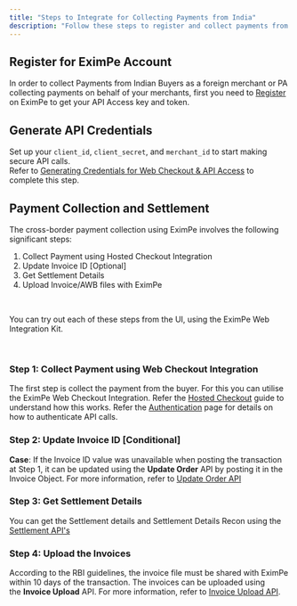 ```yaml
---
title: "Steps to Integrate for Collecting Payments from India"
description: "Follow these steps to register and collect payments from customer in India"
---
```


## Register for EximPe Account

In order to collect Payments from Indian Buyers as a foreign merchant or PA collecting payments on behalf of your merchants, first you need to [Register](https://docs.eximpe.com/integration-guide/getting-started/register-merchant) on EximPe to get your API Access key and token.

## Generate API Credentials

Set up your `client_id`, `client_secret`, and `merchant_id` to start making secure API calls.  
Refer to [Generating Credentials for Web Checkout & API Access](./test-credentials.md) to complete this step.


## Payment Collection and Settlement

The cross-border payment collection using EximPe involves the following significant steps:

1. Collect Payment using Hosted Checkout Integration
2. Update Invoice ID [Optional]
3. Get Settlement Details
4. Upload Invoice/AWB files with EximPe

 

You can try out each of these steps from the UI, using the EximPe Web Integration Kit.

 

### Step 1: Collect Payment using Web Checkout Integration

The first step is collect the payment from the buyer. For this you can utilise the EximPe Web Checkout Integration. Refer the [Hosted Checkout](https://docs.eximpe.com/integration-guide/web-integration/hosted-checkout) guide to understand how this works. Refer the [Authentication](https://app.clickup.com/3462325/docs/39n5n-8216/39n5n-7996) page for details on how to authenticate API calls.

### Step 2: Update Invoice ID [Conditional]

**Case**: If the Invoice ID value was unavailable when posting the transaction at Step 1, it can be updated using the **Update Order** API by posting it in the Invoice Object. For more information, refer to [Update Order API](https://docs.eximpe.com/api-reference/order/update_order)

### Step 3: Get Settlement Details

You can get the Settlement details and Settlement Details Recon using the [Settlement API's](https://app.clickup.com/3462325/docs/39n5n-8216/39n5n-8136)

### Step 4: Upload the Invoices

According to the RBI guidelines, the invoice file must be shared with EximPe within 10 days of the transaction. The invoices can be uploaded using the **Invoice Upload** API. For more information, refer to [Invoice Upload API](https://app.clickup.com/3462325/docs/39n5n-8216/39n5n-7916).
